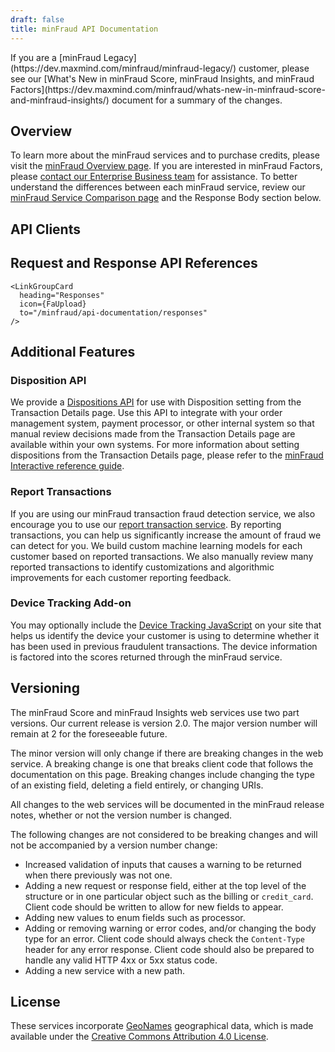 ```yaml
---
draft: false
title: minFraud API Documentation
---
```



<Alert type="info">
  If you are a [minFraud Legacy](https://dev.maxmind.com/minfraud/minfraud-legacy/)
  customer, please see our
  [What's New in minFraud Score, minFraud Insights, and minFraud Factors](https://dev.maxmind.com/minfraud/whats-new-in-minfraud-score-and-minfraud-insights/)
  document for a summary of the changes.
</Alert>

## Overview

To learn more about the minFraud services and to purchase credits, please visit
the [minFraud Overview page](https://www.maxmind.com/en/solutions/minfraud-services).
If you are interested in minFraud Factors, please
[contact our Enterprise Business team](https://www.maxmind.com/en/sales-contact?comments=I+am+interested+in+minFraud+Factors.&interested_in=minfraud)
for assistance. To better understand the differences between each minFraud
service, review our [minFraud Service Comparison page](https://www.maxmind.com/en/solutions/minfraud-services#compare-features)
and the Response Body section below.

## API Clients

<ApiClients />

## Request and Response API References

<LinkGroupContainer heading="References">
  <LinkGroup>
    <LinkGroupCard
      heading="Requests"
      icon={FaDownload}
      to="/minfraud/api-documentation/requests"
    />

    <LinkGroupCard
      heading="Responses"
      icon={FaUpload}
      to="/minfraud/api-documentation/responses"
    />
  </LinkGroup>
</LinkGroupContainer>

## Additional Features

### Disposition API

We provide a [Dispositions API](/minfraud/working-with-transaction-dispositions)
for use with Disposition setting from the Transaction Details page. Use this API
to integrate with your order management system, payment processor, or other
internal system so that manual review decisions made from the Transaction
Details page are available within your own systems. For more information about
setting dispositions from the Transaction Details page, please refer to the
[minFraud Interactive reference guide](https://support.maxmind.com/minfraud-interactive-manual-review-guide/).

### Report Transactions

If you are using our minFraud transaction fraud detection service, we also
encourage you to use our [report transaction service](/minfraud/report-a-transaction).
By reporting transactions, you can help us significantly increase the amount of
fraud we can detect for you. We build custom machine learning models for each
customer based on reported transactions. We also manually review many reported
transactions to identify customizations and algorithmic improvements for each
customer reporting feedback.

### Device Tracking Add-on

You may optionally include the [Device Tracking JavaScript](/minfraud/track-devices)
on your site that helps us identify the device your customer is using to
determine whether it has been used in previous fraudulent transactions. The
device information is factored into the scores returned through the minFraud
service.

## Versioning

The minFraud Score and minFraud Insights web services use two part versions. Our
current release is version 2.0. The major version number will remain at 2 for
the foreseeable future.

The minor version will only change if there are breaking changes in the web
service. A breaking change is one that breaks client code that follows the
documentation on this page. Breaking changes include changing the type of an
existing field, deleting a field entirely, or changing URIs.

All changes to the web services will be documented in the minFraud release
notes, whether or not the version number is changed.

The following changes are not considered to be breaking changes and will not be
accompanied by a version number change:

* Increased validation of inputs that causes a warning to be returned when there
previously was not one.
* Adding a new request or response field, either at the top level of the
structure or in one particular object such as the billing or `credit_card`.
Client code should be written to allow for new fields to appear.
* Adding new values to enum fields such as processor.
* Adding or removing warning or error codes, and/or changing the body type for
an error. Client code should always check the `Content-Type` header for any
error response. Client code should also be prepared to handle any valid HTTP
4xx or 5xx status code.
* Adding a new service with a new path.

## License

These services incorporate [GeoNames](https://www.geonames.org/) geographical
data, which is made available under the
[Creative Commons Attribution 4.0 License](https://creativecommons.org/licenses/by/4.0/).

